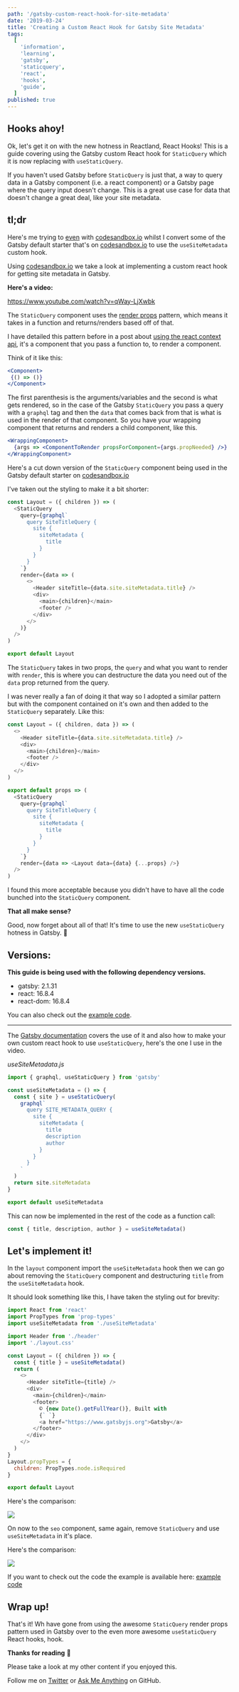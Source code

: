 ```yaml
---
path: '/gatsby-custom-react-hook-for-site-metadata'
date: '2019-03-24'
title: 'Creating a Custom React Hook for Gatsby Site Metadata'
tags:
  [
    'information',
    'learning',
    'gatsby',
    'staticquery',
    'react',
    'hooks',
    'guide',
  ]
published: true
---
```


## Hooks ahoy!

Ok, let's get it on with the new hotness in Reactland, React Hooks!
This is a guide covering using the Gatsby custom React hook for
`StaticQuery` which it is now replacing with `useStaticQuery`.

If you haven't used Gatsby before `StaticQuery` is just that, a way to
query data in a Gatsby component (i.e. a react component) or a Gatsby
page where the query input doesn't change. This is a great use case
for data that doesn't change a great deal, like your site metadata.

## tl;dr

Here's me trying to [even] with [codesandbox.io] whilst I convert some
of the Gatsby default starter that's on [codesandbox.io] to use the
`useSiteMetadata` custom hook.

Using [codesandbox.io] we take a look at implementing a custom react
hook for getting site metadata in Gatsby.

**Here's a video:**

https://www.youtube.com/watch?v=qWay-LjXwbk

The `StaticQuery` component uses the [render props] pattern, which
means it takes in a function and returns/renders based off of that.

I have detailed this pattern before in a post about [using the react
context api], it's a component that you pass a function to, to render
a component.

Think of it like this:

```jsx
<Component>
 {() => ()}
</Component>
```

The first parenthesis is the arguments/variables and the second is
what gets rendered, so in the case of the Gatsby `StaticQuery` you
pass a query with a `graphql` tag and then the `data` that comes back
from that is what is used in the render of that component. So you have
your wrapping component that returns and renders a child component,
like this.

```jsx
<WrappingComponent>
  {args => <ComponentToRender propsForComponent={args.propNeeded} />}
</WrappingComponent>
```

Here's a cut down version of the `StaticQuery` component being used in
the Gatsby default starter on [codesandbox.io]

I've taken out the styling to make it a bit shorter:

```js
const Layout = ({ children }) => (
  <StaticQuery
    query={graphql`
      query SiteTitleQuery {
        site {
          siteMetadata {
            title
          }
        }
      }
    `}
    render={data => (
      <>
        <Header siteTitle={data.site.siteMetadata.title} />
        <div>
          <main>{children}</main>
          <footer />
        </div>
      </>
    )}
  />
)

export default Layout
```

The `StaticQuery` takes in two props, the `query` and what you want to
render with `render`, this is where you can destructure the data you
need out of the `data` prop returned from the query.

I was never really a fan of doing it that way so I adopted a similar
pattern but with the component contained on it's own and then added to
the `StaticQuery` separately. Like this:

```js
const Layout = ({ children, data }) => (
  <>
    <Header siteTitle={data.site.siteMetadata.title} />
    <div>
      <main>{children}</main>
      <footer />
    </div>
  </>
)

export default props => (
  <StaticQuery
    query={graphql`
      query SiteTitleQuery {
        site {
          siteMetadata {
            title
          }
        }
      }
    `}
    render={data => <Layout data={data} {...props} />}
  />
)
```

I found this more acceptable because you didn't have to have all the
code bunched into the `StaticQuery` component.

**That all make sense?**

Good, now forget about all of that! It's time to use the new
`useStaticQuery` hotness in Gatsby. 💪

## Versions:

**This guide is being used with the following dependency versions.**

- gatsby: 2.1.31
- react: 16.8.4
- react-dom: 16.8.4

You can also check out the [example code].

---

The [Gatsby documentation] covers the use of it and also how to make
your own custom react hook to use `useStaticQuery`, here's the one I
use in the video.

_useSiteMetadata.js_

```js
import { graphql, useStaticQuery } from 'gatsby'

const useSiteMetadata = () => {
  const { site } = useStaticQuery(
    graphql`
      query SITE_METADATA_QUERY {
        site {
          siteMetadata {
            title
            description
            author
          }
        }
      }
    `
  )
  return site.siteMetadata
}

export default useSiteMetadata
```

This can now be implemented in the rest of the code as a function
call:

```js
const { title, description, author } = useSiteMetadata()
```

## Let's implement it!

In the `layout` component import the `useSiteMetadata` hook then we
can go about removing the `StaticQuery` component and destructuring
`title` from the `useSiteMetadata` hook.

It should look something like this, I have taken the styling out for
brevity:

```js
import React from 'react'
import PropTypes from 'prop-types'
import useSiteMetadata from './useSiteMetadata'

import Header from './header'
import './layout.css'

const Layout = ({ children }) => {
  const { title } = useSiteMetadata()
  return (
    <>
      <Header siteTitle={title} />
      <div>
        <main>{children}</main>
        <footer>
          © {new Date().getFullYear()}, Built with
          {` `}
          <a href="https://www.gatsbyjs.org">Gatsby</a>
        </footer>
      </div>
    </>
  )
}
Layout.propTypes = {
  children: PropTypes.node.isRequired
}

export default Layout
```

Here's the comparison:

![](./compareLayout.png)

On now to the `seo` component, same again, remove `StaticQuery` and
use `useSiteMetadata` in it's place.

Here's the comparison:

![](./compareSEO.png)

If you want to check out the code the example is available here:
[example code]

## Wrap up!

That's it! Wh have gone from using the awesome `StaticQuery` render
props pattern used in Gatsby over to the even more awesome
`useStaticQuery` React hooks, hook.

**Thanks for reading** 🙏

Please take a look at my other content if you enjoyed this.

Follow me on [Twitter] or [Ask Me Anything] on GitHub.

<!-- Links -->

[twitter]: https://twitter.com/spences10
[ask me anything]: https://github.com/spences10/ama
[codesandbox.io]: https://codesandbox.io
[render props]: https://reactjs.org/docs/render-props.html
[using the react context api]:
  http://localhost:8899/react-context-api-getting-started
[example code]: https://codesandbox.io/s/1vnvko0zqj
[even]: https://youtu.be/8ruJBKFrRCk?t=93
[gatsby documentation]:
  https://www.gatsbyjs.org/docs/use-static-query/
